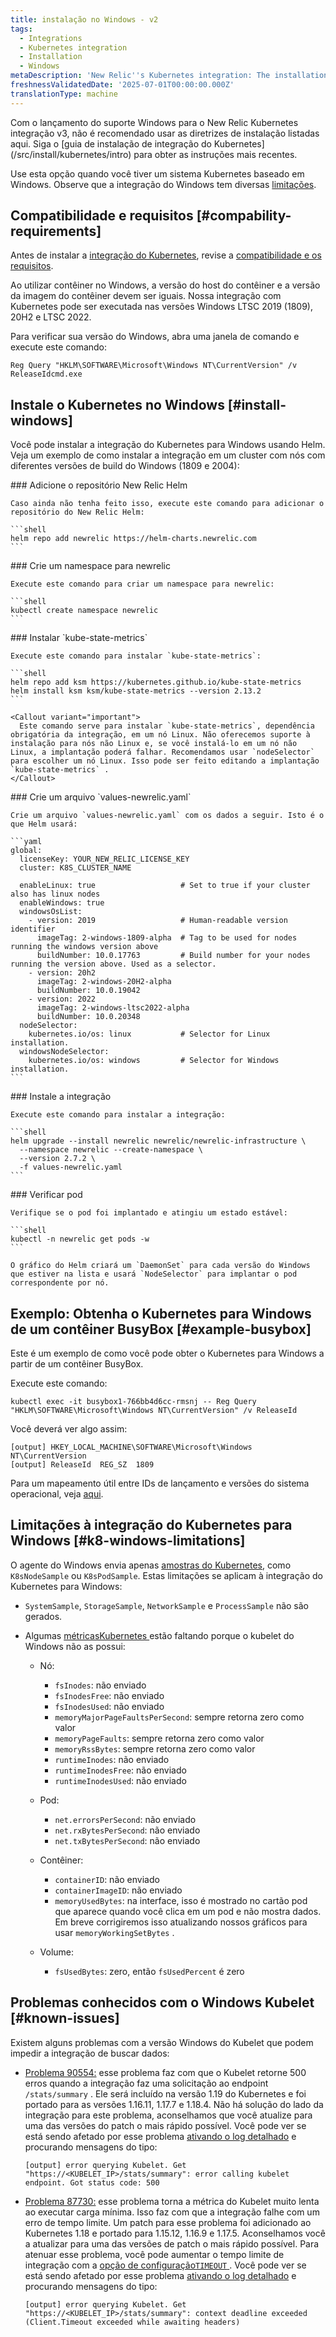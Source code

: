 ```yaml
---
title: instalação no Windows - v2
tags:
  - Integrations
  - Kubernetes integration
  - Installation
  - Windows
metaDescription: 'New Relic''s Kubernetes integration: The installation of Kubernetes on Windows'
freshnessValidatedDate: '2025-07-01T00:00:00.000Z'
translationType: machine
---
```


<Callout title="importante">
  Com o lançamento do suporte Windows para o New Relic Kubernetes integração v3, não é recomendado usar as diretrizes de instalação listadas aqui. Siga o [guia de instalação de integração do Kubernetes](/src/install/kubernetes/intro) para obter as instruções mais recentes.
</Callout>

Use esta opção quando você tiver um sistema Kubernetes baseado em Windows. Observe que a integração do Windows tem diversas [limitações](#k8-windows-limitations).

## Compatibilidade e requisitos [#compability-requirements]

Antes de instalar a [integração do Kubernetes](/docs/integrations/kubernetes-integration/get-started/introduction-kubernetes-integration), revise a [compatibilidade e os requisitos](/docs/integrations/kubernetes-integration/get-started/kubernetes-integration-compatibility-requirements).

<Callout variant="important">
  Ao utilizar contêiner no Windows, a versão do host do contêiner e a versão da imagem do contêiner devem ser iguais. Nossa integração com Kubernetes pode ser executada nas versões Windows LTSC 2019 (1809), 20H2 e LTSC 2022.
</Callout>

Para verificar sua versão do Windows, abra uma janela de comando e execute este comando:

```shell
Reg Query "HKLM\SOFTWARE\Microsoft\Windows NT\CurrentVersion" /v
ReleaseIdcmd.exe
```

## Instale o Kubernetes no Windows [#install-windows]

Você pode instalar a integração do Kubernetes para Windows usando Helm. Veja um exemplo de como instalar a integração em um cluster com nós com diferentes versões de build do Windows (1809 e 2004):

<Steps>
  <Step>
    ### Adicione o repositório New Relic Helm

    Caso ainda não tenha feito isso, execute este comando para adicionar o repositório do New Relic Helm:

    ```shell
    helm repo add newrelic https://helm-charts.newrelic.com
    ```
  </Step>

  <Step>
    ### Crie um namespace para newrelic

    Execute este comando para criar um namespace para newrelic:

    ```shell
    kubectl create namespace newrelic
    ```
  </Step>

  <Step>
    ### Instalar `kube-state-metrics`

    Execute este comando para instalar `kube-state-metrics`:

    ```shell
    helm repo add ksm https://kubernetes.github.io/kube-state-metrics
    helm install ksm ksm/kube-state-metrics --version 2.13.2
    ```

    <Callout variant="important">
      Este comando serve para instalar `kube-state-metrics`, dependência obrigatória da integração, em um nó Linux. Não oferecemos suporte à instalação para nós não Linux e, se você instalá-lo em um nó não Linux, a implantação poderá falhar. Recomendamos usar `nodeSelector` para escolher um nó Linux. Isso pode ser feito editando a implantação `kube-state-metrics` .
    </Callout>
  </Step>

  <Step>
    ### Crie um arquivo `values-newrelic.yaml`

    Crie um arquivo `values-newrelic.yaml` com os dados a seguir. Isto é o que Helm usará:

    ```yaml
    global:
      licenseKey: YOUR_NEW_RELIC_LICENSE_KEY
      cluster: K8S_CLUSTER_NAME

      enableLinux: true                   # Set to true if your cluster also has linux nodes
      enableWindows: true
      windowsOsList:
        - version: 2019                   # Human-readable version identifier
          imageTag: 2-windows-1809-alpha  # Tag to be used for nodes running the windows version above
          buildNumber: 10.0.17763         # Build number for your nodes running the version above. Used as a selector.
        - version: 20h2
          imageTag: 2-windows-20H2-alpha
          buildNumber: 10.0.19042
        - version: 2022
          imageTag: 2-windows-ltsc2022-alpha
          buildNumber: 10.0.20348
      nodeSelector:
        kubernetes.io/os: linux           # Selector for Linux installation.
      windowsNodeSelector:
        kubernetes.io/os: windows         # Selector for Windows installation.
    ```
  </Step>

  <Step>
    ### Instale a integração

    Execute este comando para instalar a integração:

    ```shell
    helm upgrade --install newrelic newrelic/newrelic-infrastructure \
      --namespace newrelic --create-namespace \
      --version 2.7.2 \
      -f values-newrelic.yaml
    ```
  </Step>

  <Step>
    ### Verificar pod

    Verifique se o pod foi implantado e atingiu um estado estável:

    ```shell
    kubectl -n newrelic get pods -w
    ```

    O gráfico do Helm criará um `DaemonSet` para cada versão do Windows que estiver na lista e usará `NodeSelector` para implantar o pod correspondente por nó.
  </Step>
</Steps>

## Exemplo: Obtenha o Kubernetes para Windows de um contêiner BusyBox [#example-busybox]

Este é um exemplo de como você pode obter o Kubernetes para Windows a partir de um contêiner BusyBox.

Execute este comando:

```shell
kubectl exec -it busybox1-766bb4d6cc-rmsnj -- Reg Query
"HKLM\SOFTWARE\Microsoft\Windows NT\CurrentVersion" /v ReleaseId
```

Você deverá ver algo assim:

```shell
[output] HKEY_LOCAL_MACHINE\SOFTWARE\Microsoft\Windows NT\CurrentVersion
[output] ReleaseId	REG_SZ	1809
```

Para um mapeamento útil entre IDs de lançamento e versões do sistema operacional, veja [aqui](https://hub.docker.com/_/microsoft-windows-servercore).

## Limitações à integração do Kubernetes para Windows [#k8-windows-limitations]

O agente do Windows envia apenas [amostras do Kubernetes](/docs/kubernetes-pixie/kubernetes-integration/understand-use-data/find-use-your-kubernetes-data/#event-types), como `K8sNodeSample` ou `K8sPodSample`. Estas limitações se aplicam à integração do Kubernetes para Windows:

* `SystemSample`, `StorageSample`, `NetworkSample` e `ProcessSample` não são gerados.

* Algumas [métricasKubernetes ](/docs/integrations/kubernetes-integration/understand-use-data/understand-use-data#metrics)estão faltando porque o kubelet do Windows não as possui:

  * Nó:

    * `fsInodes`: não enviado
    * `fsInodesFree`: não enviado
    * `fsInodesUsed`: não enviado
    * `memoryMajorPageFaultsPerSecond`: sempre retorna zero como valor
    * `memoryPageFaults`: sempre retorna zero como valor
    * `memoryRssBytes`: sempre retorna zero como valor
    * `runtimeInodes`: não enviado
    * `runtimeInodesFree`: não enviado
    * `runtimeInodesUsed`: não enviado

  * Pod:

    * `net.errorsPerSecond`: não enviado
    * `net.rxBytesPerSecond`: não enviado
    * `net.txBytesPerSecond`: não enviado

  * Contêiner:

    * `containerID`: não enviado
    * `containerImageID`: não enviado
    * `memoryUsedBytes`: na interface, isso é mostrado no cartão pod que aparece quando você clica em um pod e não mostra dados. Em breve corrigiremos isso atualizando nossos gráficos para usar `memoryWorkingSetBytes` .

  * Volume:
    * `fsUsedBytes`: zero, então `fsUsedPercent` é zero

## Problemas conhecidos com o Windows Kubelet [#known-issues]

Existem alguns problemas com a versão Windows do Kubelet que podem impedir a integração de buscar dados:

* [Problema 90554:](https://github.com/kubernetes/kubernetes/pull/90554) esse problema faz com que o Kubelet retorne 500 erros quando a integração faz uma solicitação ao endpoint `/stats/summary` . Ele será incluído na versão 1.19 do Kubernetes e foi portado para as versões 1.16.11, 1.17.7 e 1.18.4. Não há solução do lado da integração para este problema, aconselhamos que você atualize para uma das versões do patch o mais rápido possível. Você pode ver se está sendo afetado por esse problema [ativando o log detalhado](/docs/kubernetes-pixie/kubernetes-integration/advanced-configuration/get-logs-version/#verbose-logging) e procurando mensagens do tipo:

  ```shell
  [output] error querying Kubelet. Get "https://<KUBELET_IP>/stats/summary": error calling kubelet endpoint. Got status code: 500
  ```

* [Problema 87730:](https://github.com/kubernetes/kubernetes/pull/87730) esse problema torna a métrica do Kubelet muito lenta ao executar carga mínima. Isso faz com que a integração falhe com um erro de tempo limite. Um patch para esse problema foi adicionado ao Kubernetes 1.18 e portado para 1.15.12, 1.16.9 e 1.17.5. Aconselhamos você a atualizar para uma das versões de patch o mais rápido possível. Para atenuar esse problema, você pode aumentar o tempo limite de integração com a [opção de configuração`TIMEOUT` ](/docs/integrations/kubernetes-integration/installation/kubernetes-integration-install-configure#kube-state-metrics-timeout-change). Você pode ver se está sendo afetado por esse problema [ativando o log detalhado](/docs/kubernetes-pixie/kubernetes-integration/advanced-configuration/get-logs-version/#verbose-logging) e procurando mensagens do tipo:

  ```shell
  [output] error querying Kubelet. Get "https://<KUBELET_IP>/stats/summary": context deadline exceeded (Client.Timeout exceeded while awaiting headers)
  ```